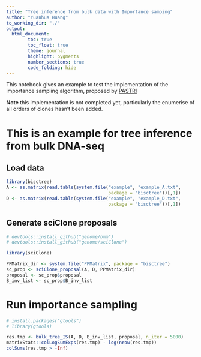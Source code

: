 ```yaml
---
title: "Tree inference from bulk data with Importance samping"
author: "Yuanhua Huang"
to_working_dir: "./"
output:
  html_document:
        toc: true
        toc_float: true
        theme: journal
        highlight: pygments
        number_sections: true
        code_folding: hide
---
```


This notebook gives an example to test the implementation of the importance 
sampling algorithm, proposed by [PASTRI](https://github.com/raphael-group/PASTRI)

**Note** this implementation is not completed yet, particularly the enumerise of
all orders of clones hasn't been added.



# This is an example for tree inference from bulk DNA-seq
## Load data
```r
library(bisctree)
A <- as.matrix(read.table(system.file("example", "example_A.txt", 
                                      package = "bisctree"))[,1])
D <- as.matrix(read.table(system.file("example", "example_D.txt", 
                                      package = "bisctree"))[,1])
```

## Generate sciClone proposals
```r
# devtools::install_github("genome/bmm")
# devtools::install_github("genome/sciClone")

library(sciClone)

PPMatrix_dir <- system.file("PPMatrix", package = "bisctree")
sc_prop <- sciClone_proposal(A, D, PPMatrix_dir)
proposal <- sc_prop$proposal
B_inv_list <- sc_prop$B_inv_list
```

# Run importance sampling
```r
# install.packages("gtools")
# library(gtools)

res.tmp <- bulk_tree_IS(A, D, B_inv_list, proposal, n_iter = 5000)
matrixStats::colLogSumExps(res.tmp) - log(nrow(res.tmp))
colSums(res.tmp > -Inf)
```


